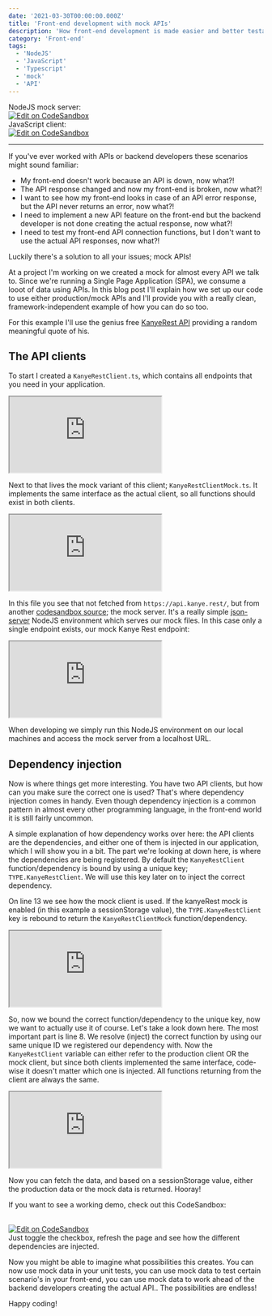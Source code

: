```yaml
---
date: '2021-03-30T00:00:00.000Z'
title: 'Front-end development with mock APIs'
description: 'How front-end development is made easier and better testable by mocking API endpoints'
category: 'Front-end'
tags:
  - 'NodeJS'
  - 'JavaScript'
  - 'Typescript'
  - 'mock'
  - 'API'
---
```


NodeJS mock server: <br /><a href="https://codesandbox.io/s/mockserver-ohwt9" target="_blank" rel="noopener noreferrer"><img src="https://codesandbox.io/static/img/play-codesandbox.svg" alt="Edit on CodeSandbox" /></a><br />
JavaScript client: <br /><a href="https://codesandbox.io/s/mockserver-client-g7ztw" target="_blank" rel="noopener noreferrer"><img src="https://codesandbox.io/static/img/play-codesandbox.svg" alt="Edit on CodeSandbox" /></a><br />

---

If you've ever worked with APIs or backend developers these scenarios might sound familiar:

- My front-end doesn't work because an API is down, now what?!
- The API response changed and now my front-end is broken, now what?!
- I want to see how my front-end looks in case of an API error response, but the API never returns an error, now what?!
- I need to implement a new API feature on the front-end but the backend developer is not done creating the actual response, now what?!
- I need to test my front-end API connection functions, but I don't want to use the actual API responses, now what?!

Luckily there's a solution to all your issues; mock APIs!

At a project I'm working on we created a mock for almost every API we talk to. Since we're running a Single Page Application (SPA), we consume a looot of data using APIs. In this blog post I'll explain how we set up our code to use either production/mock APIs and I'll provide you with a really clean, framework-independent example of how you can do so too.

For this example I'll use the genius free <a href="https://kanye.rest/" target="_blank" rel="noopener noreferrer">KanyeRest API</a> providing a random meaningful quote of his.

## The API clients

To start I created a `KanyeRestClient.ts`, which contains all endpoints that you need in your application.

<iframe
  src="https://codesandbox.io/embed/mockserver-client-g7ztw?fontsize=14&hidenavigation=1&module=%2Fsrc%2Fapi%2FKanyeRestClient.ts&theme=dark&view=editor"
  style={{
    width: '100%',
    height: '500px',
    border: 0,
    borderRadius: '4px',
    overflow: 'hidden'
  }}
  title="mockserver-client"
  allow="accelerometer; ambient-light-sensor; camera; encrypted-media; geolocation; gyroscope; hid; microphone; midi; payment; usb; vr; xr-spatial-tracking"
  sandbox="allow-forms allow-modals allow-popups allow-presentation allow-same-origin allow-scripts"
></iframe>

Next to that lives the mock variant of this client; `KanyeRestClientMock.ts`. It implements the same interface as the actual client, so all functions should exist in both clients.

<iframe
  src="https://codesandbox.io/embed/mockserver-client-g7ztw?fontsize=14&hidenavigation=1&module=%2Fsrc%2Fapi%2FKanyeRestClientMock.ts&theme=dark&view=editor"
  style={{
    width: '100%',
    height: '500px',
    border: 0,
    borderRadius: '4px',
    overflow: 'hidden'
  }}
  title="mockserver-client"
  allow="accelerometer; ambient-light-sensor; camera; encrypted-media; geolocation; gyroscope; hid; microphone; midi; payment; usb; vr; xr-spatial-tracking"
  sandbox="allow-forms allow-modals allow-popups allow-presentation allow-same-origin allow-scripts"
></iframe>

In this file you see that not fetched from `https://api.kanye.rest/`, but from another <a href="https://codesandbox.io/s/mockserver-ohwt9?file=/src/index.js" target="_blank" rel="noopener noreferrer">codesandbox source</a>; the mock server. It's a really simple <a href="https://github.com/typicode/json-server" target="_blank" rel="noopener noreferrer">json-server</a> NodeJS environment which serves our mock files. In this case only a single endpoint exists, our mock Kanye Rest endpoint:

<iframe
  src="https://codesandbox.io/embed/mockserver-ohwt9?fontsize=14&hidenavigation=1&initialpath=%2Fkanye-rest&theme=dark&view=preview"
  style={{
    width: '100%',
    height: '500px',
    border: 0,
    borderRadius: '4px',
    overflow: 'hidden'
  }}
  title="mockserver"
  allow="accelerometer; ambient-light-sensor; camera; encrypted-media; geolocation; gyroscope; hid; microphone; midi; payment; usb; vr; xr-spatial-tracking"
  sandbox="allow-forms allow-modals allow-popups allow-presentation allow-same-origin allow-scripts"
></iframe>

When developing we simply run this NodeJS environment on our local machines and access the mock server from a localhost URL.

## Dependency injection

Now is where things get more interesting. You have two API clients, but how can you make sure the correct one is used? That's where dependency injection comes in handy. Even though dependency injection is a common pattern in almost every other programming language, in the front-end world it is still fairly uncommon.

A simple explanation of how dependency works over here: the API clients are the dependencies, and either one of them is injected in our application, which I will show you in a bit. The part we're looking at down here, is where the dependencies are being registered. By default the `KanyeRestClient` function/dependency is bound by using a unique key; `TYPE.KanyeRestClient`. We will use this key later on to inject the correct dependency.

On line 13 we see how the mock client is used. If the kanyeRest mock is enabled (in this example a sessionStorage value), the `TYPE.KanyeRestClient` key is rebound to return the `KanyeRestClientMock` function/dependency.

<iframe
  src="https://codesandbox.io/embed/mockserver-client-g7ztw?fontsize=14&hidenavigation=1&module=%2Fsrc%2Fservices%2Fcontainer.ts&theme=dark&view=editor"
  style={{
    width: '100%',
    height: '500px',
    border: 0,
    borderRadius: '4px',
    overflow: 'hidden'
  }}
  title="mockserver-client"
  allow="accelerometer; ambient-light-sensor; camera; encrypted-media; geolocation; gyroscope; hid; microphone; midi; payment; usb; vr; xr-spatial-tracking"
  sandbox="allow-forms allow-modals allow-popups allow-presentation allow-same-origin allow-scripts"
></iframe>

So, now we bound the correct function/dependency to the unique key, now we want to actually use it of course. Let's take a look down here. The most important part is line 8. We resolve (inject) the correct function by using our same unique ID we registered our dependency with. Now the `KanyeRestClient` variable can either refer to the production client OR the mock client, but since both clients implemented the same interface, code-wise it doesn't matter which one is injected. All functions returning from the client are always the same.

<iframe
  src="https://codesandbox.io/embed/mockserver-client-g7ztw?fontsize=14&hidenavigation=1&module=%2Fsrc%2Findex.ts&theme=dark&view=editor"
  style={{
    width: '100%',
    height: '500px',
    border: 0,
    borderRadius: '4px',
    overflow: 'hidden'
  }}
  title="mockserver-client"
  allow="accelerometer; ambient-light-sensor; camera; encrypted-media; geolocation; gyroscope; hid; microphone; midi; payment; usb; vr; xr-spatial-tracking"
  sandbox="allow-forms allow-modals allow-popups allow-presentation allow-same-origin allow-scripts"
></iframe>

Now you can fetch the data, and based on a sessionStorage value, either the production data or the mock data is returned. Hooray!

If you want to see a working demo, check out this CodeSandbox:

<br />
<a href="https://codesandbox.io/s/mockserver-client-g7ztw" target="_blank" rel="noopener noreferrer">
  <img src="https://codesandbox.io/static/img/play-codesandbox.svg" alt="Edit on CodeSandbox" />
</a>
<br />
Just toggle the checkbox, refresh the page and see how the different dependencies are injected.

Now you might be able to imagine what possibilities this creates. You can now use mock data in your unit tests, you can use mock data to test certain scenario's in your front-end, you can use mock data to work ahead of the backend developers creating the actual API.. The possibilities are endless!

Happy coding!
